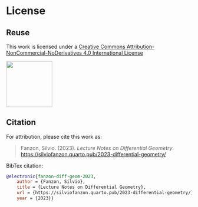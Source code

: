 # License {.unnumbered}

## Reuse {.unnumbered}

This work is licensed under a 
[Creative Commons Attribution-NonCommercial-NoDerivatives 4.0 International License](http://creativecommons.org/licenses/by-nc-nd/4.0/)



![](/images/by-nc-nd.png){width=1.3in}



## Citation {.unnumbered}

For attribution, please cite this work as:

> Fanzon, Silvio. (2023). *Lecture Notes on Differential Geometry*.  
[https://silviofanzon.quarto.pub/2023-differential-geometry/](https://silviofanzon.quarto.pub/2023-differential-geometry/)


BibTex citation:


```bibtex
@electronic{fanzon-diff-geom-2023,
	author = {Fanzon, Silvio},
	title = {Lecture Notes on Differential Geometry},
	url = {https://silviofanzon.quarto.pub/2023-differential-geometry/},
	year = {2023}}
```